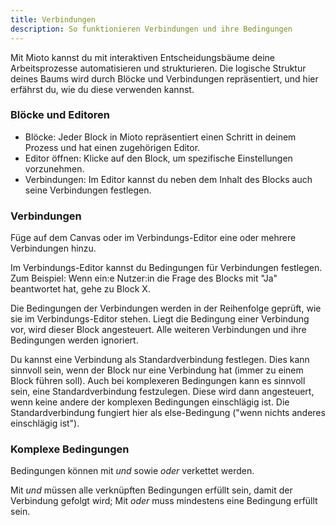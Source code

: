 ```yaml
---
title: Verbindungen
description: So funktionieren Verbindungen und ihre Bedingungen
---
```


Mit Mioto kannst du mit interaktiven Entscheidungsbäume deine Arbeitsprozesse automatisieren und strukturieren. Die logische Struktur deines Baums wird durch Blöcke und Verbindungen repräsentiert, und hier erfährst du, wie du diese verwenden kannst.

### Blöcke und Editoren

* Blöcke: Jeder Block in Mioto repräsentiert einen Schritt in deinem Prozess und hat einen zugehörigen Editor.
* Editor öffnen: Klicke auf den Block, um spezifische Einstellungen vorzunehmen.
* Verbindungen: Im Editor kannst du neben dem Inhalt des Blocks auch seine Verbindungen festlegen.

### Verbindungen

Füge auf dem Canvas oder im Verbindungs-Editor eine oder mehrere Verbindungen hinzu. 

Im  Verbindungs-Editor kannst du Bedingungen für Verbindungen festlegen. Zum Beispiel: Wenn ein:e Nutzer:in die Frage des Blocks mit "Ja" beantwortet hat, gehe zu Block X.

Die Bedingungen der Verbindungen werden in der Reihenfolge geprüft, wie sie im Verbindungs-Editor stehen. Liegt die Bedingung einer Verbindung vor, wird dieser Block angesteuert. Alle weiteren Verbindungen und ihre Bedingungen werden ignoriert.

Du kannst eine Verbindung als Standardverbindung festlegen. Dies kann sinnvoll sein, wenn der Block nur eine Verbindung hat (immer zu einem Block führen soll). Auch bei komplexeren Bedingungen kann es sinnvoll sein, eine Standardverbindung festzulegen. Diese wird dann angesteuert, wenn keine andere der komplexen Bedingungen einschlägig ist. Die Standardverbindung fungiert hier als else-Bedingung ("wenn nichts anderes einschlägig ist").

### Komplexe Bedingungen

Bedingungen können mit *und* sowie *oder* verkettet werden.

Mit *und* müssen alle verknüpften Bedingungen erfüllt sein, damit der Verbindung gefolgt wird; Mit *oder* muss mindestens eine Bedingung erfüllt sein.



